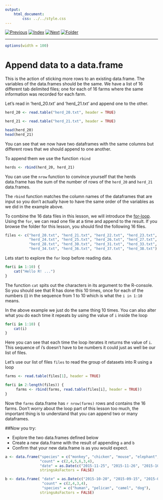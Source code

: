 ```yaml
---
output:
    html_document:
        css: ../../style.css
---
```


[![Previous](../../img/previous.png)](lesson5_1.html)
[![Index](../../img/home.png)](../../index.html)
[![Next](../../img/next.png)](lesson5_3.html)
[![Folder](../../img/folder.png)](./)

---

```r

options(width = 100)

```
# Append data to a data.frame

This is the action of sticking more rows to an existing
data.frame. The variables of the data.frames should be the same. We
have a list of 16 different tab delimited  files; one for each of 16 farms where
the same information was recorded for each farm.

Let's read in 'herd\_20.txt' and 'herd\_21.txt' and append one to the other.


```r

herd_20 <- read.table("herd_20.txt", header = TRUE)

herd_21 <- read.table("herd_21.txt", header = TRUE)

head(herd_20)
head(herd_21)

```

You can see that we now have two dataframes with the same columns but
different rows that we should append to one another.

To append them we use the function `rbind`

```r

herds <- rbind(herd_20, herd_21)

```

You can use the `nrow` function to convince yourself that the herds
data.frame has the sum of the number of rows of the `herd_20` and
`herd_21` data.frames.

The `rbind` function matches the column names of the dataframes that
are input so you don't actually have to have the same order of the
variables as we did in the example above.

To combine the 16 data files in this lesson, we will introduce the
[for-loop](https://cran.r-project.org/doc/manuals/r-release/R-intro.html#Loops-and-conditional-execution). Using
the `for`, we can read one file at a time and append to the result. If
you browse the folder for this lesson, you should find the following
16 files.

```r
files <- c("herd_20.txt", "herd_21.txt", "herd_22.txt", "herd_23.txt",
           "herd_24.txt", "herd_25.txt", "herd_26.txt", "herd_27.txt",
           "herd_28.txt", "herd_30.txt", "herd_31.txt", "herd_33.txt",
           "herd_34.txt", "herd_36.txt", "herd_37.txt", "herd_38.txt")
```

Lets start to explore the `for` loop before reading data.

```r
for(i in 1:10) {
    cat("Hello R! ...")
}
```

The function `cat` spits out the characters in its argument to the
R-console. So you should see that R has done this 10 times, once for
each of the numbers (i) in the sequence from 1 to 10 which is what the
`i in 1:10` means.

In the above example we just do the same thing 10 times. You can also
alter what you do each time it repeats by using the value of `i`
inside the loop

```r
for(i in 1:10) {
    cat(i)
}
```

Here you can see that each time the loop iterates it returns the value
of `i`. This sequence of i's doesn't have to be numbers it could just
as well be our list of files.

Let's use our list of files `files` to read the group of datasets into R using a loop


```r

farms <- read.table(files[1], header = TRUE)

for(i in 2:length(files)) {
     farms <- rbind(farms, read.table(files[i], header = TRUE))
}
```

Now the `farms` data.frame has `r nrow(farms)` rows and contains the
16 farms. Don't worry about the loop part of this lesson too much, the
important thing is to understand that you can append two or many
dataframes.



##Now you try:

* Explore the two data.frames defined below
* Create a new data.frame with the result of appending `a` and `b`
* Confirm that your new data.frame is as you would expect.

```r

a <- data.frame("species" = c("monkey", "chicken", "mouse", "elephant", "horse", "albatross"),
                "count" = c(2,4,5,6,3,4),
                "date" = as.Date(c("2015-11-25", "2015-11-26", "2015-10-20", "2015-09-15", "2015-08-04", "2015-10-16")),
                stringsAsFactors = FALSE)

b <- data.frame( "date" = as.Date(c("2015-10-20", "2015-09-15", "2015-08-04", "2015-10-16")),
                 "count" = c(2,4,3,4),
                 "species" = c("human", "pelican", "camel", "dog"),
                stringsAsFactors = FALSE)

```
